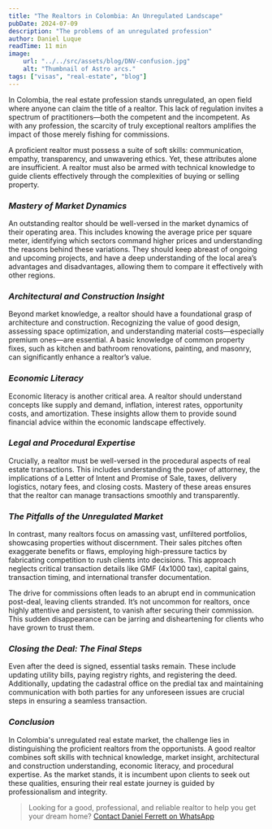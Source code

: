 ```yaml
---
title: "The Realtors in Colombia: An Unregulated Landscape"
pubDate: 2024-07-09
description: "The problems of an unregulated profession"
author: Daniel Luque
readTime: 11 min
image:
    url: "../../src/assets/blog/DNV-confusion.jpg"
    alt: "Thumbnail of Astro arcs."
tags: ["visas", "real-estate", "blog"]
---
```

In Colombia, the real estate profession stands unregulated, an open field where anyone can claim the title of a realtor. This lack of regulation invites a spectrum of practitioners—both the competent and the incompetent. As with any profession, the scarcity of truly exceptional realtors amplifies the impact of those merely fishing for commissions.

A proficient realtor must possess a suite of soft skills: communication, empathy, transparency, and unwavering ethics. Yet, these attributes alone are insufficient. A realtor must also be armed with technical knowledge to guide clients effectively through the complexities of buying or selling property.

### ***Mastery of Market Dynamics***
An outstanding realtor should be well-versed in the market dynamics of their operating area. This includes knowing the average price per square meter, identifying which sectors command higher prices and understanding the reasons behind these variations. They should keep abreast of ongoing and upcoming projects, and have a deep understanding of the local area’s advantages and disadvantages, allowing them to compare it effectively with other regions.

### ***Architectural and Construction Insight***
Beyond market knowledge, a realtor should have a foundational grasp of architecture and construction. Recognizing the value of good design, assessing space optimization, and understanding material costs—especially premium ones—are essential. A basic knowledge of common property fixes, such as kitchen and bathroom renovations, painting, and masonry, can significantly enhance a realtor’s value.

### ***Economic Literacy***
Economic literacy is another critical area. A realtor should understand concepts like supply and demand, inflation, interest rates, opportunity costs, and amortization. These insights allow them to provide sound financial advice within the economic landscape effectively.

### ***Legal and Procedural Expertise***
Crucially, a realtor must be well-versed in the procedural aspects of real estate transactions. This includes understanding the power of attorney, the implications of a Letter of Intent and Promise of Sale, taxes, delivery logistics, notary fees, and closing costs. Mastery of these areas ensures that the realtor can manage transactions smoothly and transparently.

### ***The Pitfalls of the Unregulated Market***
In contrast, many realtors focus on amassing vast, unfiltered portfolios, showcasing properties without discernment. Their sales pitches often exaggerate benefits or flaws, employing high-pressure tactics by fabricating competition to rush clients into decisions. This approach neglects critical transaction details like GMF (4x1000 tax), capital gains, transaction timing, and international transfer documentation.

The drive for commissions often leads to an abrupt end in communication post-deal, leaving clients stranded. It’s not uncommon for realtors, once highly attentive and persistent, to vanish after securing their commission. This sudden disappearance can be jarring and disheartening for clients who have grown to trust them.

### ***Closing the Deal: The Final Steps***
Even after the deed is signed, essential tasks remain. These include updating utility bills, paying registry rights, and registering the deed. Additionally, updating the cadastral office on the predial tax and maintaining communication with both parties for any unforeseen issues are crucial steps in ensuring a seamless transaction.

### ***Conclusion***
In Colombia's unregulated real estate market, the challenge lies in distinguishing the proficient realtors from the opportunists. A good realtor combines soft skills with technical knowledge, market insight, architectural and construction understanding, economic literacy, and procedural expertise. As the market stands, it is incumbent upon clients to seek out these qualities, ensuring their real estate journey is guided by professionalism and integrity.

> Looking for a good, professional, and reliable realtor to help you get your dream home? <a href="https://wa.me/573135977876" target="_blank">Contact Daniel Ferrett on WhatsApp</a>